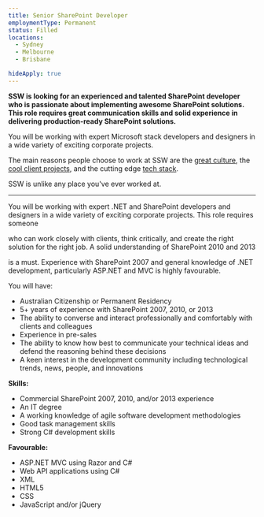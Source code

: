 ```yaml
---
title: Senior SharePoint Developer
employmentType: Permanent
status: Filled
locations: 
  - Sydney
  - Melbourne
  - Brisbane

hideApply: true
---
```

        
**SSW is looking for an experienced and talented SharePoint developer who is passionate about implementing awesome SharePoint solutions. This role requires great communication skills and solid experience in delivering production-ready SharePoint solutions.**


You will be working with expert Microsoft stack developers and designers in a wide variety of exciting corporate projects.  


 The main reasons people choose to work at SSW are the [great culture](https://www.ssw.com.au/ssw/Company/Culture), the [cool client projects](https://www.ssw.com.au/ssw/Company/Clients), and the cutting edge [tech stack](https://www.ssw.com.au/ssw/Consulting/Default.aspx).  


 SSW is unlike any place you've ever worked at.




---


You will be working with expert .NET and SharePoint developers and designers in a wide variety of exciting corporate projects. This role requires someone 

 who can work closely with clients, think critically, and create the right solution for the right job. A solid understanding of SharePoint 2010 and 2013 

 is a must. Experience with SharePoint 2007 and general knowledge of .NET development, particularly ASP.NET and MVC is highly favourable.

 


You will have:


* Australian Citizenship or Permanent Residency
* 5+ years of experience with SharePoint 2007, 2010, or 2013
* The ability to converse and interact professionally and comfortably with clients and colleagues
* Experience in pre-sales
* The ability to know how best to communicate your technical ideas and defend the reasoning behind these decisions
* A keen interest in the development community including technological trends, news, people, and innovations


**Skills:**


* Commercial SharePoint 2007, 2010, and/or 2013 experience
* An IT degree
* A working knowledge of agile software development methodologies
* Good task management skills
* Strong C# development skills


**Favourable:**


* ASP.NET MVC using Razor and C#
* Web API applications using C#
* XML
* HTML5
* CSS
* JavaScript and/or jQuery


